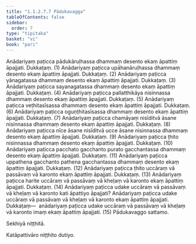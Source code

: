 ```yaml
---
title: "1.1.2.7.7 Pādukavagga"
tableOfContents: false
sidebar:
  order: 7
type: "tipitaka"
basket: "vi"
book: "pari"
---
```



<DynamicBreadcrumb />

<Division number="181" book="pari">

<Paragraph number="557" book="pari">
Anādariyaṃ paṭicca pādukāruḷhassa dhammaṃ desento ekaṃ āpattiṃ āpajjati. Dukkaṭaṃ. (1)
</Paragraph>

<Paragraph number="558" book="pari">
Anādariyaṃ paṭicca upāhanāruḷhassa dhammaṃ desento ekaṃ āpattiṃ āpajjati. Dukkaṭaṃ. (2)
</Paragraph>

<Paragraph number="559" book="pari">
Anādariyaṃ paṭicca yānagatassa dhammaṃ desento ekaṃ āpattiṃ āpajjati. Dukkaṭaṃ. (3)
</Paragraph>

<Paragraph number="560" book="pari">
Anādariyaṃ paṭicca sayanagatassa dhammaṃ desento ekaṃ āpattiṃ āpajjati. Dukkaṭaṃ. (4)
</Paragraph>

<Paragraph number="561" book="pari">
Anādariyaṃ paṭicca pallatthikāya nisinnassa dhammaṃ desento ekaṃ āpattiṃ āpajjati. Dukkaṭaṃ. (5)
</Paragraph>

<Paragraph number="562" book="pari">
Anādariyaṃ paṭicca veṭhitasīsassa dhammaṃ desento ekaṃ āpattiṃ āpajjati. Dukkaṭaṃ. (6)
</Paragraph>

<Paragraph number="563" book="pari">
Anādariyaṃ paṭicca oguṇṭhitasīsassa dhammaṃ desento ekaṃ āpattiṃ āpajjati. Dukkaṭaṃ. (7)
</Paragraph>

<Paragraph number="564" book="pari">
Anādariyaṃ paṭicca chamāyaṃ nisīditvā āsane nisinnassa dhammaṃ desento ekaṃ āpattiṃ āpajjati. Dukkaṭaṃ. (8)
</Paragraph>

<Paragraph number="565" book="pari">
Anādariyaṃ paṭicca nīce āsane nisīditvā ucce āsane nisinnassa dhammaṃ desento ekaṃ āpattiṃ āpajjati. Dukkaṭaṃ. (9)
</Paragraph>

<Paragraph number="566" book="pari">
Anādariyaṃ paṭicca ṭhito nisinnassa dhammaṃ desento ekaṃ āpattiṃ āpajjati. Dukkaṭaṃ. (10)
</Paragraph>

<Paragraph number="567" book="pari">
Anādariyaṃ paṭicca pacchato gacchanto purato gacchantassa dhammaṃ desento ekaṃ āpattiṃ āpajjati. Dukkaṭaṃ. (11)
</Paragraph>

<Paragraph number="568" book="pari">
Anādariyaṃ paṭicca uppathena gacchanto pathena gacchantassa dhammaṃ desento ekaṃ āpattiṃ āpajjati. Dukkaṭaṃ. (12)
</Paragraph>

<Paragraph number="569" book="pari">
Anādariyaṃ paṭicca ṭhito uccāraṃ vā passāvaṃ vā karonto ekaṃ āpattiṃ āpajjati. Dukkaṭaṃ. (13)
</Paragraph>

<Paragraph number="570" book="pari">
Anādariyaṃ paṭicca harite uccāraṃ vā passāvaṃ vā kheḷaṃ vā karonto ekaṃ āpattiṃ āpajjati. Dukkaṭaṃ. (14)
</Paragraph>

<Paragraph number="571" book="pari">
Anādariyaṃ paṭicca udake uccāraṃ vā passāvaṃ vā kheḷaṃ vā karonto kati āpattiyo āpajjati? Anādariyaṃ paṭicca udake uccāraṃ vā passāvaṃ vā kheḷaṃ vā karonto ekaṃ āpattiṃ āpajjati. Dukkaṭaṃ—  anādariyaṃ paṭicca udake uccāraṃ vā passāvaṃ vā kheḷaṃ vā karonto imaṃ ekaṃ āpattiṃ āpajjati. (15)

</Paragraph>
</Division>

<Paragraph number="572" type="center" book="pari">
Pādukavaggo sattamo.

  
Sekhiyā niṭṭhitā.

  
Katāpattivāro niṭṭhito dutiyo.
</Paragraph>